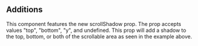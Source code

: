 ## Additions
This component features the new scrollShadow prop. The prop accepts values "top", "bottom", "y", and undefined. This prop will add a shadow to the top, bottom, or both of the scrollable area as seen in the example above.